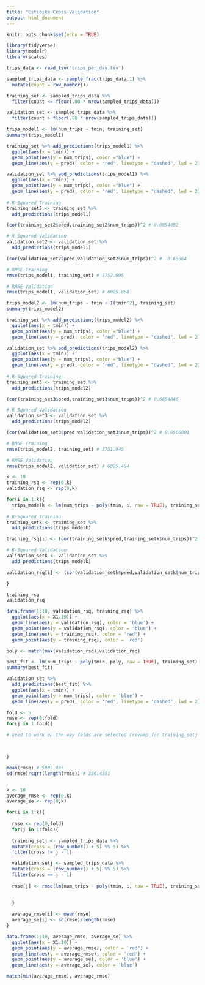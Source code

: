 ```yaml
---
title: "Citibike Cross-Validation"
output: html_document
---
```


```r
knitr::opts_chunk$set(echo = TRUE)
```


```r
library(tidyverse)
library(modelr)
library(scales)
```





```r
trips_data <- read_tsv('trips_per_day.tsv')
```

```r
sampled_trips_data <- sample_frac(trips_data,1) %>% 
  mutate(count = row_number())

training_set <- sampled_trips_data %>%
  filter(count <= floor(.80 * nrow(sampled_trips_data)))

validation_set <- sampled_trips_data %>%
  filter(count > floor(.80 * nrow(sampled_trips_data)))


```


```r
trips_model1 <- lm(num_trips ~ tmin, training_set)
summary(trips_model1)

training_set %>% add_predictions(trips_model1) %>% 
  ggplot(aes(x = tmin)) + 
  geom_point(aes(y = num_trips), color ="blue") +
  geom_line(aes(y = pred), color = 'red', linetype = "dashed", lwd = 2)

validation_set %>% add_predictions(trips_model1) %>% 
  ggplot(aes(x = tmin)) + 
  geom_point(aes(y = num_trips), color ="blue") +
  geom_line(aes(y = pred), color = 'red', linetype = "dashed", lwd = 2)
  
# R-Squared Training
training_set2 <- training_set %>% 
  add_predictions(trips_model1)

(cor(training_set2$pred,training_set2$num_trips))^2 # 0.6854682

# R-Squared Validation
validation_set2 <- validation_set %>% 
  add_predictions(trips_model1)

(cor(validation_set2$pred,validation_set2$num_trips))^2 #  0.65064

# RMSE Training
rmse(trips_model1, training_set) # 5752.095

# RMSE Validation
rmse(trips_model1, validation_set) # 6025.868
```

```r
trips_model2 <- lm(num_trips ~ tmin + I(tmin^2), training_set)
summary(trips_model2)

training_set %>% add_predictions(trips_model2) %>% 
  ggplot(aes(x = tmin)) + 
  geom_point(aes(y = num_trips), color ="blue") +
  geom_line(aes(y = pred), color = 'red', linetype = "dashed", lwd = 2)

validation_set %>% add_predictions(trips_model2) %>% 
  ggplot(aes(x = tmin)) + 
  geom_point(aes(y = num_trips), color ="blue") +
  geom_line(aes(y = pred), color = 'red', linetype = "dashed", lwd = 2)
  
# R-Squared Training
training_set3 <- training_set %>% 
  add_predictions(trips_model2)

(cor(training_set3$pred,training_set3$num_trips))^2 # 0.6854846

# R-Squared Validation
validation_set3 <- validation_set %>% 
  add_predictions(trips_model2)

(cor(validation_set3$pred,validation_set3$num_trips))^2 # 0.6506801

# RMSE Training
rmse(trips_model2, training_set) # 5751.945

# RMSE Validation
rmse(trips_model2, validation_set) # 6025.484

```

```r
k <- 10
training_rsq <- rep(0,k)
validation_rsq <- rep(0,k)

for(i in 1:k){
  trips_modelk <- lm(num_trips ~ poly(tmin, i, raw = TRUE), training_set)
  
# R-Squared Training
training_setk <- training_set %>% 
  add_predictions(trips_modelk)

training_rsq[i] <- (cor(training_setk$pred,training_setk$num_trips))^2 

# R-Squared Validation
validation_setk <- validation_set %>% 
  add_predictions(trips_modelk)

validation_rsq[i] <- (cor(validation_setk$pred,validation_setk$num_trips))^2

}

training_rsq
validation_rsq

data.frame(1:10, validation_rsq, training_rsq) %>% 
  ggplot(aes(x = X1.10)) +
  geom_line(aes(y = validation_rsq), color = 'blue') + 
  geom_point(aes(y = validation_rsq), color = 'blue') + 
  geom_line(aes(y = training_rsq), color = 'red') + 
  geom_point(aes(y = training_rsq), color = 'red') 
```

```r
poly <- match(max(validation_rsq),validation_rsq)

best_fit <- lm(num_trips ~ poly(tmin, poly, raw = TRUE), training_set)
summary(best_fit)

validation_set %>% 
  add_predictions(best_fit) %>%
  ggplot(aes(x = tmin)) + 
  geom_point(aes(y = num_trips), color = 'blue') + 
  geom_line(aes(y = pred), color = 'red', linetype = 'dashed', lwd = 2)
```

```r
fold <- 5
rmse <- rep(0,fold)
for(j in 1:fold){

# need to work on the way folds are selected (revamp for training_setj and validation_setj)



}

mean(rmse) # 5905.833
sd(rmse)/sqrt(length(rmse)) # 386.4351


k <- 10
average_rmse <- rep(0,k)
average_se <- rep(0,k)

for(i in 1:k){
  
  rmse <- rep(0,fold)
  for(j in 1:fold){
    
  training_setj <- sampled_trips_data %>%
  mutate(cross = (row_number() + 5) %% 5) %>%
  filter(cross != j - 1)

  validation_setj <- sampled_trips_data %>%
  mutate(cross = (row_number() + 5) %% 5) %>%
  filter(cross == j - 1)
  
  rmse[j] <- rmse(lm(num_trips ~ poly(tmin, i, raw = TRUE), training_setj), validation_setj)

  
  }
  
  average_rmse[i] <- mean(rmse)
  average_se[i] <- sd(rmse)/length(rmse)
}

data.frame(1:10, average_rmse, average_se) %>%
  ggplot(aes(x = X1.10)) +
  geom_point(aes(y = average_rmse), color = 'red') + 
  geom_line(aes(y = average_rmse), color = 'red') + 
  geom_point(aes(y = average_se), color = 'blue') + 
  geom_line(aes(y = average_se), color = 'blue')  

match(min(average_rmse), average_rmse)
```